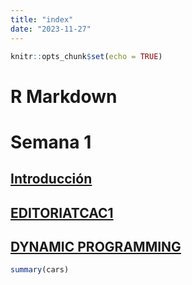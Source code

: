```yaml
---
title: "index"
date: "2023-11-27"
---
```


```r
knitr::opts_chunk$set(echo = TRUE)
```

# R Markdown
# Semana 1

## [Introducción](./class-01.html)
## [EDITORIATCAC1](./TCAC1-EditorialA.html)
## [DYNAMIC PROGRAMMING](./DPcito.html)


```r
summary(cars)
```

